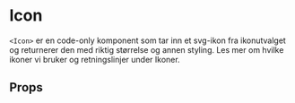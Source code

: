 
<Meta of={IconStories} />

# Icon

<ComponentLinkRow
  docsHref="https://design.domstol.no/987b33f71/p/45ee25-icon"
  githubHref="https://github.com/domstolene/designsystem/tree/main/packages/components/src/components/Icon"
  withBottomSpacing
/>

`<Icon>` er en code-only komponent som tar inn et svg-ikon fra <LinkTo title="Icons/Overview" story="Overview">ikonutvalget</LinkTo> og returnerer den med riktig størrelse og annen styling. Les mer om hvilke ikoner vi bruker og retningslinjer under <Link href="https://design.domstol.no/987b33f71/p/27770f-ikoner" external>Ikoner</Link>.

## Props

<Canvas of={IconStories.Default} sourceState="shown" />
<Controls of={IconStories.Default} />
